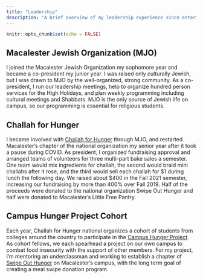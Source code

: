 ```yaml
---
title: "Leadership"
description: "A brief overview of my leadership experience since entering college."
---
```


```r
knitr::opts_chunk$set(echo = FALSE)
```


## Macalester Jewish Organization (MJO)

I joined the Macalester Jewish Organization my sophomore year and became a co-president my junior year. I was raised only culturally Jewish, but I was drawn to MJO by the well-organized, strong community. As a co-president, I run our leadership meetings, help to organize hundred person services for the High Holidays, and plan weekly programming including cultural meetings and Shabbats. MJO is the only source of Jewish life on campus, so our programming is essential for religious students.


## Challah for Hunger

I became involved with [Challah for Hunger](https://challahforhunger.org/) through MJO, and restarted Macalester's chapter of the national organization my senior year after it took a pause during COVID. As president, I organized fundraising approval and arranged teams of volunteers for three multi-part bake sales a semester. One team would mix ingredients for challah, the second would braid mini challahs after it rose, and the third would sell each challah for \$1 during lunch the following day. We raised about \$400 in the Fall 2021 semester, increasing our fundraising by more than 400% over Fall 2019. Half of the proceeds were donated to the national organization Swipe Out Hunger and half were donated to Macalester's Little Free Pantry.

## Campus Hunger Project Cohort

Each year, Challah for Hunger national organizes a cohort of students from colleges around the country to participate in the [Campus Hunger Project](https://challahforhunger.org/campushungerproject/). As cohort fellows, we each spearhead a project on our own campus to combat food insecurity with the support of other members. For my project, I'm mentoring an underclassman and working to establish a chapter of [Swipe Out Hunger](https://www.swipehunger.org/) on Macalester's campus, with the long term goal of creating a meal swipe donation program.